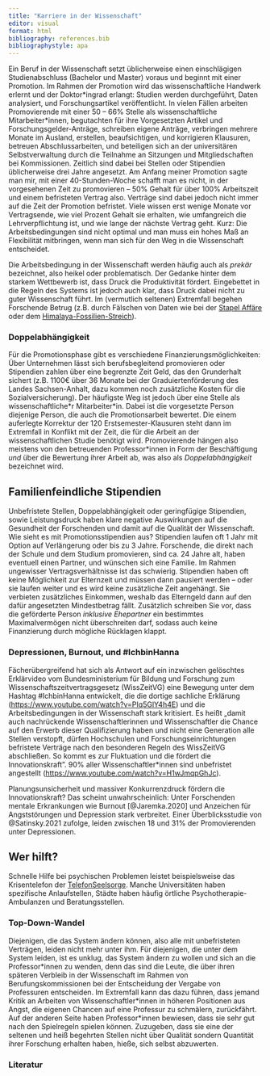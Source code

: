 ```yaml
---
title: "Karriere in der Wissenschaft"
editor: visual
format: html
bibliography: references.bib
bibliographystyle: apa
---
```


Ein Beruf in der Wissenschaft setzt üblicherweise einen einschlägigen Studienabschluss (Bachelor und Master) voraus und beginnt mit einer Promotion. Im Rahmen der Promotion wird das wissenschaftliche Handwerk erlernt und der Doktor\*ingrad erlangt: Studien werden durchgeführt, Daten analysiert, und Forschungsartikel veröffentlicht. In vielen Fällen arbeiten Promovierende mit einer 50 -- 66% Stelle als wissenschaftliche Mitarbeiter\*innen, begutachten für ihre Vorgesetzten Artikel und Forschungsgelder-Anträge, schreiben eigene Anträge, verbringen mehrere Monate im Ausland, erstellen, beaufsichtigen, und korrigieren Klausuren, betreuen Abschlussarbeiten, und beteiligen sich an der universitären Selbstverwaltung durch die Teilnahme an Sitzungen und Mitgliedschaften bei Kommissionen. Zeitlich sind dabei bei Stellen oder Stipendien üblicherweise drei Jahre angesetzt. Am Anfang meiner Promotion sagte man mir, mit einer 40-Stunden-Woche schafft man es nicht, in der vorgesehenen Zeit zu promovieren -- 50% Gehalt für über 100% Arbeitszeit und einem befristeten Vertrag also. Verträge sind dabei jedoch nicht immer auf die Zeit der Promotion befristet. Viele wissen erst wenige Monate vor Vertragsende, wie viel Prozent Gehalt sie erhalten, wie umfangreich die Lehrverpflichtung ist, und wie lange der nächste Vertrag geht. Kurz: Die Arbeitsbedingungen sind nicht optimal und man muss ein hohes Maß an Flexibilität mitbringen, wenn man sich für den Weg in die Wissenschaft entscheidet.

Die Arbeitsbedingung in der Wissenschaft werden häufig auch als *prekär* bezeichnet, also heikel oder problematisch. Der Gedanke hinter dem starkem Wettbewerb ist, dass Druck die Produktivität fördert. Eingebettet in die Regeln des Systems ist jedoch auch klar, dass Druck dabei nicht zu guter Wissenschaft führt. Im (vermutlich seltenen) Extremfall begehen Forschende Betrug (z.B. durch Fälschen von Daten wie bei der [Stapel Affäre](https://de.wikipedia.org/wiki/Diederik_Stapel#Wissenschaftliches_Fehlverhalten) oder dem [Himalaya-Fossilien-Streich](https://en.wikipedia.org/wiki/Himalayan_fossil_hoax)).

### Doppelabhängigkeit

Für die Promotionsphase gibt es verschiedene Finanzierungsmöglichkeiten: Über Unternehmen lässt sich berufsbegleitend promovieren oder Stipendien zahlen über eine begrenzte Zeit Geld, das den Grunderhalt sichert (z.B. 1100€ über 36 Monate bei der Graduiertenförderung des Landes Sachsen-Anhalt, dazu kommen noch zusätzliche Kosten für die Sozialversicherung). Der häufigste Weg ist jedoch über eine Stelle als wissenschaftliche\*r Mitarbeiter\*in. Dabei ist die vorgesetzte Person diejenige Person, die auch die Promotionsarbeit bewertet. Die einem auferlegte Korrektur der 120 Erstsemester-Klausuren steht dann im Extremfall in Konflikt mit der Zeit, die für die Arbeit an der wissenschaftlichen Studie benötigt wird. Promovierende hängen also meistens von den betreuenden Professor\*innen in Form der Beschäftigung *und* über die Bewertung ihrer Arbeit ab, was also als *Doppelabhängigkeit* bezeichnet wird.

::: callout-tip
## Familienfeindliche Stipendien

Unbefristete Stellen, Doppelabhängigkeit oder geringfügige Stipendien, sowie Leistungsdruck haben klare negative Auswirkungen auf die Gesundheit der Forschenden und damit auf die Qualität der Wissenschaft. Wie sieht es mit Promotionsstipendien aus? Stipendien laufen oft 1 Jahr mit Option auf Verlängerung oder bis zu 3 Jahre. Forschende, die direkt nach der Schule und dem Studium promovieren, sind ca. 24 Jahre alt, haben eventuell einen Partner, und wünschen sich eine Familie. Im Rahmen ungewisser Vertragsverhältnisse ist das schwierig. Stipendien haben oft keine Möglichkeit zur Elternzeit und müssen dann pausiert werden -- oder sie laufen weiter und es wird keine zusätzliche Zeit angehängt. Sie verbieten zusätzliches Einkommen, weshalb das Elterngeld dann auf den dafür angesetzten Mindestbetrag fällt. Zusätzlich schreiben Sie vor, dass die geförderte Person *inklusive Ehepartner* ein bestimmtes Maximalvermögen nicht überschreiten darf, sodass auch keine Finanzierung durch mögliche Rücklagen klappt.
:::

### Depressionen, Burnout, und #IchbinHanna

Fächerübergreifend hat sich als Antwort auf ein inzwischen gelöschtes Erklärvideo vom Bundesministerium für Bildung und Forschung zum Wissenschaftszeitvertragsgesetz (WissZeitVG) eine Bewegung unter dem Hashtag #IchbinHanna entwickelt, die die dortige sachliche Erklärung (<https://www.youtube.com/watch?v=PIq5GlY4h4E>) und die Arbeitsbedingungen in der Wissenschaft stark kritisiert. Es heißt „damit auch nachrückende Wissenschaftlerinnen und Wissenschaftler die Chance auf den Erwerb dieser Qualifizierung haben und nicht eine Generation alle Stellen verstopft, dürfen Hochschulen und Forschungseinrichtungen befristete Verträge nach den besonderen Regeln des WissZeitVG abschließen. So kommt es zur Fluktuation und die fördert die Innovationskraft". 90% aller Wissenschaftler\*innen sind unbefristet angestellt (<https://www.youtube.com/watch?v=H1wJmqpGhJc>).

Planungsunsicherheit und massiver Konkurrenzdruck fördern die Innovationskraft? Das scheint unwahrscheinlich: Unter Forschenden mentale Erkrankungen wie Burnout [@Jaremka.2020] und Anzeichen für Angststörungen und Depression stark verbreitet. Einer Überblicksstudie von @Satinsky.2021 zufolge, leiden zwischen 18 und 31% der Promovierenden unter Depressionen.

::: callout-caution
## Wer hilft?

Schnelle Hilfe bei psychischen Problemen leistet beispielsweise das Krisentelefon der [TelefonSeelsorge](https://www.telefonseelsorge.de). Manche Universitäten haben spezifische Anlaufstellen, Städte haben häufig örtliche Psychotherapie-Ambulanzen und Beratungsstellen.
:::

### Top-Down-Wandel

Diejenigen, die das System ändern können, also alle mit unbefristeten Verträgen, leiden nicht mehr unter ihm. Für diejenigen, die unter dem System leiden, ist es unklug, das System ändern zu wollen und sich an die Professor\*innen zu wenden, denn das sind die Leute, die über ihren späteren Verbleib in der Wissenschaft im Rahmen von Berufungskommissionen bei der Entscheidung der Vergabe von Professuren entscheiden. Im Extremfall kann das dazu führen, dass jemand Kritik an Arbeiten von Wissenschaftler\*innen in höheren Positionen aus Angst, die eigenen Chancen auf eine Professur zu schmälern, zurückfährt. Auf der anderen Seite haben Professor\*innen bewiesen, dass sie sehr gut nach den Spielregeln spielen können. Zuzugeben, dass sie eine der seltenen und heiß begehrten Stellen nicht über Qualität sondern Quantität ihrer Forschung erhalten haben, hieße, sich selbst abzuwerten.

### Literatur
